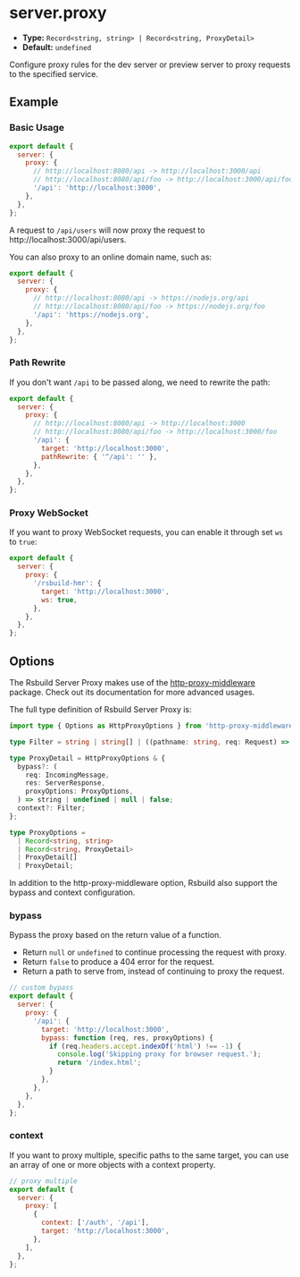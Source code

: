 # server.proxy

- **Type:** `Record<string, string> | Record<string, ProxyDetail>`
- **Default:** `undefined`

Configure proxy rules for the dev server or preview server to proxy requests to the specified service.

## Example

### Basic Usage

```js
export default {
  server: {
    proxy: {
      // http://localhost:8080/api -> http://localhost:3000/api
      // http://localhost:8080/api/foo -> http://localhost:3000/api/foo
      '/api': 'http://localhost:3000',
    },
  },
};
```

A request to `/api/users` will now proxy the request to http://localhost:3000/api/users.

You can also proxy to an online domain name, such as:

```js
export default {
  server: {
    proxy: {
      // http://localhost:8080/api -> https://nodejs.org/api
      // http://localhost:8080/api/foo -> https://nodejs.org/foo
      '/api': 'https://nodejs.org',
    },
  },
};
```

### Path Rewrite

If you don't want `/api` to be passed along, we need to rewrite the path:

```js
export default {
  server: {
    proxy: {
      // http://localhost:8080/api -> http://localhost:3000
      // http://localhost:8080/api/foo -> http://localhost:3000/foo
      '/api': {
        target: 'http://localhost:3000',
        pathRewrite: { '^/api': '' },
      },
    },
  },
};
```

### Proxy WebSocket

If you want to proxy WebSocket requests, you can enable it through set `ws` to `true`:

```js
export default {
  server: {
    proxy: {
      '/rsbuild-hmr': {
        target: 'http://localhost:3000',
        ws: true,
      },
    },
  },
};
```

## Options

The Rsbuild Server Proxy makes use of the [http-proxy-middleware](https://github.com/chimurai/http-proxy-middleware/tree/2.x) package. Check out its documentation for more advanced usages.

The full type definition of Rsbuild Server Proxy is:

```ts
import type { Options as HttpProxyOptions } from 'http-proxy-middleware';

type Filter = string | string[] | ((pathname: string, req: Request) => boolean);

type ProxyDetail = HttpProxyOptions & {
  bypass?: (
    req: IncomingMessage,
    res: ServerResponse,
    proxyOptions: ProxyOptions,
  ) => string | undefined | null | false;
  context?: Filter;
};

type ProxyOptions =
  | Record<string, string>
  | Record<string, ProxyDetail>
  | ProxyDetail[]
  | ProxyDetail;
```

In addition to the http-proxy-middleware option, Rsbuild also support the bypass and context configuration.

### bypass

Bypass the proxy based on the return value of a function.

- Return `null` or `undefined` to continue processing the request with proxy.
- Return `false` to produce a 404 error for the request.
- Return a path to serve from, instead of continuing to proxy the request.

```js
// custom bypass
export default {
  server: {
    proxy: {
      '/api': {
        target: 'http://localhost:3000',
        bypass: function (req, res, proxyOptions) {
          if (req.headers.accept.indexOf('html') !== -1) {
            console.log('Skipping proxy for browser request.');
            return '/index.html';
          }
        },
      },
    },
  },
};
```

### context

If you want to proxy multiple, specific paths to the same target, you can use an array of one or more objects with a context property.

```js
// proxy multiple
export default {
  server: {
    proxy: [
      {
        context: ['/auth', '/api'],
        target: 'http://localhost:3000',
      },
    ],
  },
};
```
